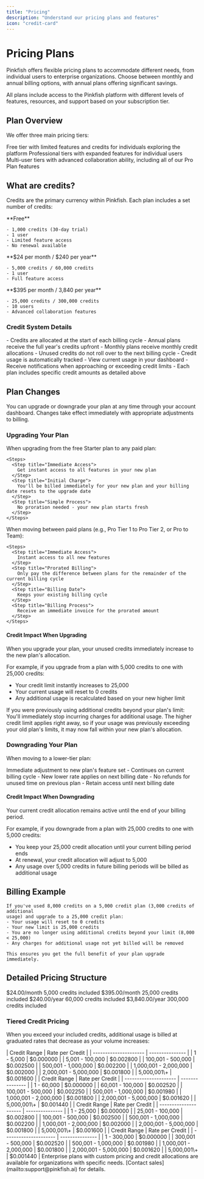 ```yaml
---
title: "Pricing"
description: "Understand our pricing plans and features"
icon: "credit-card"
---
```


# Pricing Plans

Pinkfish offers flexible pricing plans to accommodate different needs, from individual users to enterprise organizations. Choose between monthly and annual billing options, with annual plans offering significant savings.

<Info>
  All plans include access to the Pinkfish platform with different levels of features, resources, and support based on your subscription tier.
</Info>

## Plan Overview

We offer three main pricing tiers:

<CardGroup cols="3">
  <Card title="Starter Plan" icon="seedling" color="#4CAF50">
    Free tier with limited features and credits for individuals exploring the platform
  </Card>
  <Card title="Pro Plans" icon="user" color="#2196F3">
    Professional tiers with expanded features for individual users
  </Card>
  <Card title="Team Plans" icon="users" color="#9C27B0">
    Multi-user tiers with advanced collaboration ability, including all of our Pro Plan features
  </Card>
</CardGroup>

## What are credits?

Credits are the primary currency within Pinkfish. Each plan includes a set number of credits:

<Tabs>
  <Tab title="Starter">
    **Free**

    - 1,000 credits (30-day trial)
    - 1 user
    - Limited feature access
    - No renewal available
  </Tab>
  <Tab title="Pro">
    **$24 per month / $240 per year**

    - 5,000 credits / 60,000 credits
    - 1 user
    - Full feature access
  </Tab>
  <Tab title="Team">
    **$395 per month / 3,840 per year**

    - 25,000 credits / 300,000 credits
    - 10 users
    - Advanced collaboration features
  </Tab>
</Tabs>

### Credit System Details

<Accordion title="Credit Allocation">
  - Credits are allocated at the start of each billing cycle
  - Annual plans receive the full year's credits upfront
  - Monthly plans receive monthly credit allocations
  - Unused credits do not roll over to the next billing cycle
</Accordion>

<Accordion title="Usage Tracking">
  - Credit usage is automatically tracked
  - View current usage in your dashboard
  - Receive notifications when approaching or exceeding credit limits
  - Each plan includes specific credit amounts as detailed above
</Accordion>

## Plan Changes

<Info>
  You can upgrade or downgrade your plan at any time through your account dashboard. Changes take effect immediately with appropriate adjustments to billing.
</Info>

### Upgrading Your Plan

<Tabs>
  <Tab title="From Starter Plan">
    When upgrading from the free Starter plan to any paid plan:

    <Steps>
      <Step title="Immediate Access">
        Get instant access to all features in your new plan
      </Step>
      <Step title="Initial Charge">
        You'll be billed immediately for your new plan and your billing date resets to the upgrade date
      </Step>
      <Step title="Simple Process">
        No proration needed - your new plan starts fresh
      </Step>
    </Steps>
  </Tab>
  <Tab title="Between Paid Plans">
    When moving between paid plans (e.g., Pro Tier 1 to Pro Tier 2, or Pro to Team):

    <Steps>
      <Step title="Immediate Access">
        Instant access to all new features
      </Step>
      <Step title="Prorated Billing">
        Only pay the difference between plans for the remainder of the current billing cycle
      </Step>
      <Step title="Billing Date">
        Keeps your existing billing cycle
      </Step>
      <Step title="Billing Process">
        Receive an immediate invoice for the prorated amount
      </Step>
    </Steps>
  </Tab>
</Tabs>

#### Credit Impact When Upgrading

<Note>
  When you upgrade your plan, your unused credits immediately increase to the new plan's allocation.
</Note>

For example, if you upgrade from a plan with 5,000 credits to one with 25,000 credits:

- Your credit limit instantly increases to 25,000
- Your current usage will reset to 0 credits
- Any additional usage is recalculated based on your new higher limit

<Warning>
  If you were previously using additional credits beyond your plan's limit: You'll immediately stop incurring charges for additional usage. The higher credit limit applies right away, so if your usage was previously exceeding your old plan's limits, it may now fall within your new plan's allocation.
</Warning>

### Downgrading Your Plan

When moving to a lower-tier plan:

<CardGroup cols="2">
  <Card title="Feature Access" icon="toggle-on">
    Immediate adjustment to new plan's feature set
  </Card>
  <Card title="Billing Impact" icon="money-bill">
    - Continues on current billing cycle
    - New lower rate applies on next billing date
    - No refunds for unused time on previous plan
    - Retain access until next billing date
  </Card>
</CardGroup>

#### Credit Impact When Downgrading

<Note>
  Your current credit allocation remains active until the end of your billing period.
</Note>

For example, if you downgrade from a plan with 25,000 credits to one with 5,000 credits:

- You keep your 25,000 credit allocation until your current billing period ends
- At renewal, your credit allocation will adjust to 5,000
- Any usage over 5,000 credits in future billing periods will be billed as additional usage

## Billing Example

<CodeGroup>

```text Credit Additional Usage Example
If you've used 8,000 credits on a 5,000 credit plan (3,000 credits of additional 
usage) and upgrade to a 25,000 credit plan:
- Your usage will reset to 0 credits
- Your new limit is 25,000 credits
- You are no longer using additional credits beyond your limit (8,000 < 25,000)
- Any charges for additional usage not yet billed will be removed

This ensures you get the full benefit of your plan upgrade immediately.
```

</CodeGroup>

## Detailed Pricing Structure

<Tabs>
  <Tab title="Monthly Plans">
    <CardGroup cols="2">
      <Card title="Pro Monthly" icon="calendar-days" color="#2196F3" href="#pro-monthly">
        $24.00/month
        5,000 credits included
      </Card>
      <Card title="Team Monthly" icon="users" color="#9C27B0" href="#team-monthly">
        $395.00/month
        25,000 credits included
      </Card>
    </CardGroup>
  </Tab>
  <Tab title="Annual Plans">
    <CardGroup cols="2">
      <Card title="Pro Annual" icon="calendar-check" color="#2196F3" href="#pro-annual">
        $240.00/year
        60,000 credits included
      </Card>
      <Card title="Team Annual" icon="users-gear" color="#9C27B0" href="#team-annual">
        $3,840.00/year
        300,000 credits included
      </Card>
    </CardGroup>
  </Tab>
</Tabs>

### Tiered Credit Pricing

When you exceed your included credits, additional usage is billed at graduated rates that decrease as your volume increases:

<Accordion title="Pro Monthly">
  | Credit Range          | Rate per Credit |
  | --------------------- | --------------- |
  | 1 - 5,000             | $0.000000       |
  | 5,001 - 100,000       | $0.002800       |
  | 100,001 - 500,000     | $0.002500       |
  | 500,001 - 1,000,000   | $0.002200       |
  | 1,000,001 - 2,000,000 | $0.002000       |
  | 2,000,001 - 5,000,000 | $0.001800       |
  | 5,000,001\+           | $0.001600       |
</Accordion>

<Accordion title="Pro Annual">
  | Credit Range          | Rate per Credit |
  | --------------------- | --------------- |
  | 1 - 60,000            | $0.000000       |
  | 60,001 - 100,000      | $0.002520       |
  | 100,001 - 500,000     | $0.002250       |
  | 500,001 - 1,000,000   | $0.001980       |
  | 1,000,001 - 2,000,000 | $0.001800       |
  | 2,000,001 - 5,000,000 | $0.001620       |
  | 5,000,001\+           | $0.001440       |
</Accordion>

<Accordion title="Team Monthly">
  | Credit Range          | Rate per Credit |
  | --------------------- | --------------- |
  | 1 - 25,000            | $0.000000       |
  | 25,001 - 100,000      | $0.002800       |
  | 100,001 - 500,000     | $0.002500       |
  | 500,001 - 1,000,000   | $0.002200       |
  | 1,000,001 - 2,000,000 | $0.002000       |
  | 2,000,001 - 5,000,000 | $0.001800       |
  | 5,000,001\+           | $0.001600       |
</Accordion>

<Accordion title="Team Annual">
  | Credit Range          | Rate per Credit |
  | --------------------- | --------------- |
  | 1 - 300,000           | $0.000000       |
  | 300,001 - 500,000     | $0.002520       |
  | 500,001 - 1,000,000   | $0.001980       |
  | 1,000,001 - 2,000,000 | $0.001800       |
  | 2,000,001 - 5,000,000 | $0.001620       |
  | 5,000,001\+           | $0.001440       |
</Accordion>

<Note>
  Enterprise plans with custom pricing and credit allocations are available for organizations with specific needs. [Contact sales](mailto:support@pinkfish.ai) for details.
</Note>